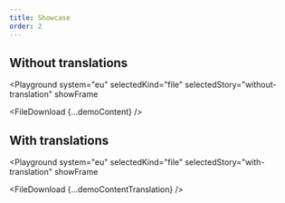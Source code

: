 ```yaml
---
title: Showcase
order: 2
---
```




## Without translations

<Playground
  system="eu"
  selectedKind="file"
  selectedStory="without-translation"
  showFrame
>
  <FileDownload {...demoContent} />
</Playground>

## With translations

<Playground
  system="eu"
  selectedKind="file"
  selectedStory="with-translation"
  showFrame
>
  <FileDownload {...demoContentTranslation} />
</Playground>
